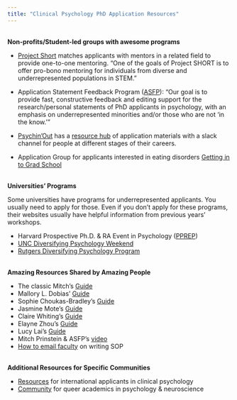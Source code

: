 ```yaml
---
title: "Clinical Psychology PhD Application Resources"
---
```


<br/>
**Non-profits/Student-led groups with awesome programs**    

* [Project Short](https://www.project-short.com/) matches applicants with mentors in a related field to provide one-to-one mentoring. "One of the goals of Project SHORT is to offer pro-bono mentoring for individuals from diverse and underrepresented populations in STEM."    

* Application Statement Feedback Program ([ASFP](asfp.io)): "Our goal is to provide fast, constructive feedback and editing support for the research/personal statements of PhD applicants in psychology, with an emphasis on underrepresented minorities and/or those who are not ‘in the know.’"   

* [Psychin'Out](https://psychinout.org/) has a [resource hub](drive.google.com/drive/u/0/folders/1INKBbyDCCNqSPDMIqK8kpdLk9k8Pqyof) of application materials with a slack channel for people at different stages of their careers.    

* Application Group for applicants interested in eating disorders [Getting in to Grad School](www.psychphdeat.com/resources)   


<br/>
**Universities' Programs**    

Some universities have programs for underrepresented applicants. You usually need to apply for those. Even if you don't apply for these programs, their websites usually have helpful information from previous years' workshops.   

* Harvard Prospective Ph.D. & RA Event in Psychology ([PPREP](https://psychology.fas.harvard.edu/pprep))      
* [UNC Diversifying Psychology Weekend](https://psychology.unc.edu/diversifying-psychology-weekend/)    
* [Rutgers Diversifying Psychology Program](https://sites.rutgers.edu/rdpd/)   


<br/>
**Amazing Resources Shared by Amazing People**      

* The classic Mitch's [Guide](https://mitch.web.unc.edu/wp-content/uploads/sites/4922/2017/02/MitchGradSchoolAdvice.pdf)   
* Mallory L. Dobias' [Guide](https://mallorydobias.medium.com/open-access-tips-materials-for-clinical-psych-phd-applications-e9e81be3d132)    
* Sophie Choukas-Bradley's [Guide](s3.us-west-2.amazonaws.com/secure.notion-static.com/7fb4dd76-4931-458a-8130-cdd69172f417/a-students-perspective-on-applying-to-graduate-school-in-clinical-psychology.pdf?X-Amz-Algorithm=AWS4-HMAC-SHA256&X-Amz-Content-Sha256=UNSIGNED-PAYLOAD&X-Amz-Credential=AKIAT73L2G45EIPT3X45%2F20221115%2Fus-west-2%2Fs3%2Faws4_request&X-Amz-Date=20221115T042037Z&X-Amz-Expires=86400&X-Amz-Signature=803cf77990598f40440c85b459652b9909db7e125f2718a81b57bd713c37bf52&X-Amz-SignedHeaders=host&response-content-disposition=filename%3D%22a-students-perspective-on-applying-to-graduate-school-in-clinical-psychology.pdf%22&x-id=GetObject)
* Jasmine Mote's [Guide](https://docs.google.com/document/d/19Gh4T4dTpA1tgPftkw2iAI04zOE9X7DV/edit)
* Claire Whiting's [Guide](www.clairewhiting.com/resources/applying-to-psych-phds)
* Elayne Zhou's [Guide](steep-wavelength-0f6.notion.site/Applying-to-Clinical-Counseling-Psych-PhDs-Open-Access-Materials-Tips-Pitfalls-f5fb95046ede406b9baa70b319bbe96d)
* Lucy Lai's [Guide](lucy-lai.com/blog/gradapps.html)    
* Mitch Prinstein & ASFP's [video](www.youtube.com/watch?v=2UZ8c7HY0N0&t=27s&ab_channel=AmericanPsychologicalAssociation)    
* [How to email faculty](lucklab.ucdavis.edu/blog/2018/9/17/emailing-faculty#:~:text=We%20recommend%20a%20subject%20heading,get%20any%20advice%20they%20might) on writing SOP 


<br/>
**Additional Resources for Specific Communities**      

* [Resources](https://docs.google.com/document/d/1EMH18efUUswyLAf9mBSd0oePI_e4J4CAbfrynDhS40A/edit) for international applicants in clinical psychology       
* [Community](www.queerpsychneuro.com/) for queer academics in psychology & neuroscience   




